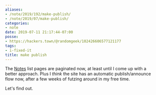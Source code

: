 ```yaml
---
aliases:
- /note/2019/192/make-publish/
- /note/2019/07/make-publish/
categories:
- note
date: 2019-07-11 21:17:44-07:00
posse:
- https://hackers.town/@randomgeek/102426606577121177
tags:
- i-fixed-it
title: make publish
---
```


The [Notes][] list pages are paginated now, at least until I come up with a
better approach. Plus I *think* the site has an automatic publish/announce flow
now, after a few weeks of futzing around in my free time.

Let's find out.

[Notes]: /categories/note
